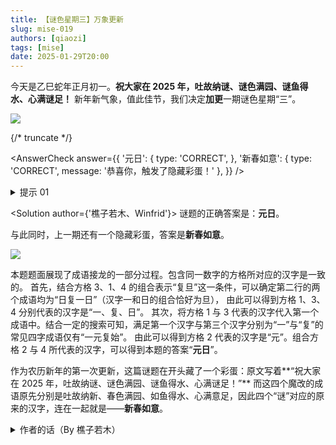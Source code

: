 ```yaml
---
title: 【谜色星期三】万象更新
slug: mise-019
authors: [qiaozi]
tags: [mise]
date: 2025-01-29T20:00
---
```


今天是乙巳蛇年正月初一。**祝大家在 2025 年，吐故纳谜、谜色满园、谜鱼得水、心满谜足！**
新年新气象，值此佳节，我们决定**加更**一期谜色星期“三”。

![](./mise-019.assets/mise-019.webp)

{/* truncate */}

<AnswerCheck 
    answer={{
        '元日': {
            type: 'CORRECT',
        },
        '新春如意': {
            type: 'CORRECT',
            message: '恭喜你，触发了隐藏彩蛋！'
        },
    }}
/>

<details>
    <summary>提示 01</summary>

    每一个方框都代表一个汉字。本题题面展现了一种经典的文字游戏。标有数字3的方框中的汉字是复。
</details>

<Solution author={'樵子若木、Winfrid'}>
谜题的正确答案是：**元日**。

与此同时，上一期还有一个隐藏彩蛋，答案是**新春如意**。

![](./mise-019.assets/mise-019-sol.webp)

本题题面展现了成语接龙的一部分过程。包含同一数字的方格所对应的汉字是一致的。
首先，结合方格 3、1、4 的组合表示“复旦”这一条件，可以确定第二行的两个成语均为“日复一日”（汉字一和日的组合恰好为旦），
由此可以得到方格 1、3、4 分别代表的汉字是“一、复、日”。
其次，将方格 1 与 3 代表的汉字代入第一个成语中。结合一定的搜索可知，满足第一个汉字与第三个汉字分别为“一”与“复”的常见四字成语仅有“一元复始”。
由此可以得到方格 2 代表的汉字是“元”。组合方格 2 与 4 所代表的汉字，可以得到本题的答案“**元日**”。

作为农历新年的第一次更新，这篇谜题在开头藏了一个彩蛋：原文写着**“祝大家在 2025 年，吐故纳谜、谜色满园、谜鱼得水、心满谜足！”**
而这四个魔改的成语原先分别是吐故纳新、春色满园、如鱼得水、心满意足，因此四个“谜”对应的原来的汉字，连在一起就是——**新春如意**。
</Solution>

<details>
    <summary>作者的话（By 樵子若木）</summary>

    很高兴能为 PKU 谜协供题！由于本人命题经验较浅，题目不免存在一些瑕疵，还望各位多多包涵。

    在本题最开始的构想中，我希望题面呈现**“成语接龙里的无尽循环”**这一有趣的现象，
    也由此确定了题目中涉及到的“日复一日”和“一元复始”两个成语。
    然而受限于本题的提取方式，这一循环并不能很好地隐藏起来（可以通过题面第二行的两个一样的成语非常直观地发现这种循环）。
    这也是我认为本题里最大的遗憾。不过我仍然觉得这是一个有趣的点子。

    值得一提的是，题面中第一个成语“一元复始”常常与本题的标题“万象更新”合成一对春联。也许标题能够为寻找成语提供一些灵感。
</details>
